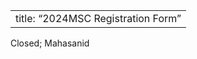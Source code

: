 
---
title: "2024MSC Registration Form"
---
Closed; Mahasanid

<!--
<style>
  button[type="submit"] {
    display: inline-block;
    padding: 10px 20px;
    font-size: 16px;
    font-weight: bold;
    text-align: center;
    text-decoration: none;
    background-color: #007bff;
    color: #fff;
    border: none;
    border-radius: 4px;
    cursor: pointer;
    -webkit-appearance: none;
    -moz-appearance: none;
    appearance: none;
  }
</style>


<form action="https://formspree.io/f/mqkrnprr" method="POST">
  <label for="name">Name:</label>
  <input type="text" name="name" required>

  <label for="email">Email:</label>
  <input type="email" name="email" required>

  <label for="affiliation">Affiliation:</label>
  <input type="text" name="affiliation" required>

  <label for="category">Category:</label>
  <select id="category" name="category" required>
    <option value="">Select your category</option>
    <option value="Doctor">Doctor</option>
    <option value="Pharmacist">Pharmacist</option>
    <option value="Nurse">Nurse</option>
    <option value="Other">Other</option>
  </select><br>

  <label for="specialty">Specialty (if applicable):</label>
    <select id="specialty" name="specialty" required>
    <option value="">Select your specialty</option>
    <option value="Pharmacy">Pharmacy</option>
    <option value="Internal Medicine">Internal Medicine</option>
    <option value="General Surgery">General Surgery</option>
    <option value="OBGYN">OBGYN</option>
    <option value="Pediatrics">Pediatrics</option>
    <option value="Orthopedics">Orthopedics</option>
    <option value="Neurology">Neurology</option>
    <option value="Neurosurgery">Neurosurgery</option>
    <option value="Cardiology">Cardiology</option>
    <option value="ENT">ENT</option>
    <option value="OMS">OMS</option>
    <option value="Eye">Eye</option>
    <option value="Rehabilitation">Rehabilitation</option>
    <option value="Pathology">Pathology</option>
    <option value="Nephrology">Nephrology</option>
    <option value="Radiology">Radiology</option>
    <option value="Urology">Urology</option>
    <option value="Other">Other</option>
  </select><br>

  <button type="submit">Register</button>
</form>

-->